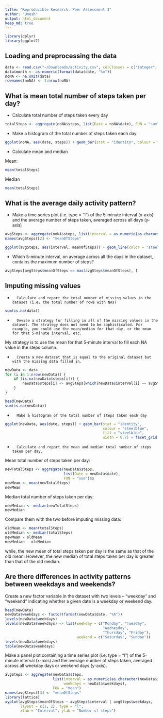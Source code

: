 ```yaml
---
title: "Reproducible Research: Peer Assessment 1"
author: "Umesh"
output: html_document
keep_md: true
---
```


```r
library(dplyr)
library(ggplot2)
```

## Loading and preprocessing the data
```r

data <- read.csv("~/Downloads/activity.csv", colClasses = c("integer", "Date", "factor"))
data$month <- as.numeric(format(data$date, "%m"))
noNA <- na.omit(data)
rownames(noNA) <- 1:nrow(noNA)

```


## What is mean total number of steps taken per day?

- Calculate total number of steps taken every day

```r
totalSteps <- aggregate(noNA$steps, list(Date = noNA$date), FUN = "sum")$x
```

- Make a histogram of the total number of steps taken each day

```r
ggplot(noNA, aes(date, steps)) + geom_bar(stat = "identity", colour = "steelblue", fill = "steelblue", width = 0.7) + labs(title = "Histogram of Total Number of Steps Taken \n Each Day", x = "Date", y = "Total number of steps")
```

- Calculate mean and median 

 Mean:
```r
mean(totalSteps)
```

Median

```r
mean(totalSteps)
```

## What is the average daily activity pattern?

- Make a time series plot (i.e. type = "l") of the 5-minute interval (x-axis) and the average number of steps taken, averaged across all days (y-axis)
```r

avgSteps <- aggregate(noNA$steps, list(interval = as.numeric(as.character(noNA$interval))), FUN = "mean")
names(avgSteps)[2] <- "meanOfSteps"

ggplot(avgSteps, aes(interval, meanOfSteps)) + geom_line(color = "steelblue", size = 0.8) + labs(title = "Time Series Plot of the 5-minute Interval", x = "5-minute intervals", y = "Average Number of Steps Taken")

```

- Which 5-minute interval, on average across all the days in the dataset, contains the maximum number of steps?

```r
avgSteps[avgSteps$meanOfSteps == max(avgSteps$meanOfSteps), ]
```

## Imputing missing values

-       Calculate and report the total number of missing values in the dataset (i.e. the total number of rows with NAs)

```r
sum(is.na(data))
```

-       Devise a strategy for filling in all of the missing values in the dataset. The strategy does not need to be sophisticated. For example, you could use the mean/median for that day, or the mean for that 5-minute interval, etc.

My strategy is to use the mean for that 5-minute interval to fill each NA value in the steps column.

-       Create a new dataset that is equal to the original dataset but with the missing data filled in.

```r
newData <- data 
for (i in 1:nrow(newData)) {
    if (is.na(newData$steps[i])) {
        newData$steps[i] <- avgSteps[which(newData$interval[i] == avgSteps$interval), ]$meanOfSteps
    }
}

head(newData)
sum(is.na(newData))
```

-       Make a histogram of the total number of steps taken each day 

```r


ggplot(newData, aes(date, steps)) + geom_bar(stat = "identity",
                                             colour = "steelblue",
                                             fill = "steelblue",
                                             width = 0.7) + facet_grid(. ~ month, scales = "free") + labs(title = "Histogram of Total Number of Steps Taken Each Day (no missing data)", x = "Date", y = "Total number of steps")
```                                            

-       Calculate and report the mean and median total number of steps taken per day.
      
Mean total number of steps taken per day:

```r
newTotalSteps <- aggregate(newData$steps, 
                           list(Date = newData$date), 
                           FUN = "sum")$x
newMean <- mean(newTotalSteps)
newMean

```

Median total number of steps taken per day:

```r
newMedian <- median(newTotalSteps)
newMedian
```

Compare them with the two before imputing missing data:

```r

oldMean <- mean(totalSteps)
oldMedian <- median(totalSteps)
newMean - oldMean
newMedian - oldMedian
```

 while, the new mean of total steps taken per day is the same as that of the old mean; However, the new median of total steps taken per day is greater than that of the old median.                  
                                            
## Are there differences in activity patterns between weekdays and weekends?

Create a new factor variable in the dataset with two levels – “weekday” and “weekend” indicating whether a given date is a weekday or weekend day.
```r
head(newData)
newData$weekdays <- factor(format(newData$date, "%A"))
levels(newData$weekdays)
levels(newData$weekdays) <- list(weekday = c("Monday", "Tuesday",
                                             "Wednesday", 
                                             "Thursday", "Friday"),
                                 weekend = c("Saturday", "Sunday"))
levels(newData$weekdays)
table(newData$weekdays)
```

Make a panel plot containing a time series plot (i.e. type = "l") of the 5-minute interval (x-axis) and the average number of steps taken, averaged across all weekday days or weekend days (y-axis). 
```r
avgSteps <- aggregate(newData$steps, 
                      list(interval = as.numeric(as.character(newData$interval)), 
                           weekdays = newData$weekdays),
                      FUN = "mean")
names(avgSteps)[3] <- "meanOfSteps"
library(lattice)
xyplot(avgSteps$meanOfSteps ~ avgSteps$interval | avgSteps$weekdays, 
       layout = c(1, 2), type = "l", 
       xlab = "Interval", ylab = "Number of steps")
```
